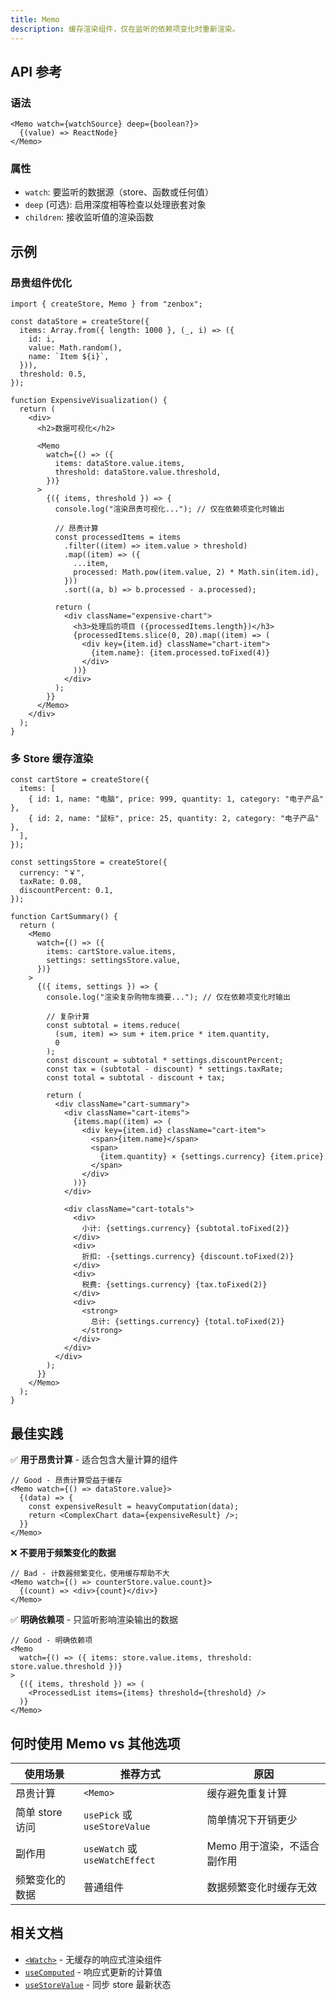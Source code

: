 ```yaml
---
title: Memo
description: 缓存渲染组件，仅在监听的依赖项变化时重新渲染。
---
```


## API 参考

### 语法

```tsx
<Memo watch={watchSource} deep={boolean?}>
  {(value) => ReactNode}
</Memo>
```

### 属性

- `watch`: 要监听的数据源（store、函数或任何值）
- `deep` (可选): 启用深度相等检查以处理嵌套对象
- `children`: 接收监听值的渲染函数

## 示例

### 昂贵组件优化

```tsx
import { createStore, Memo } from "zenbox";

const dataStore = createStore({
  items: Array.from({ length: 1000 }, (_, i) => ({
    id: i,
    value: Math.random(),
    name: `Item ${i}`,
  })),
  threshold: 0.5,
});

function ExpensiveVisualization() {
  return (
    <div>
      <h2>数据可视化</h2>

      <Memo
        watch={() => ({
          items: dataStore.value.items,
          threshold: dataStore.value.threshold,
        })}
      >
        {({ items, threshold }) => {
          console.log("渲染昂贵可视化..."); // 仅在依赖项变化时输出

          // 昂贵计算
          const processedItems = items
            .filter((item) => item.value > threshold)
            .map((item) => ({
              ...item,
              processed: Math.pow(item.value, 2) * Math.sin(item.id),
            }))
            .sort((a, b) => b.processed - a.processed);

          return (
            <div className="expensive-chart">
              <h3>处理后的项目 ({processedItems.length})</h3>
              {processedItems.slice(0, 20).map((item) => (
                <div key={item.id} className="chart-item">
                  {item.name}: {item.processed.toFixed(4)}
                </div>
              ))}
            </div>
          );
        }}
      </Memo>
    </div>
  );
}
```

### 多 Store 缓存渲染

```tsx
const cartStore = createStore({
  items: [
    { id: 1, name: "电脑", price: 999, quantity: 1, category: "电子产品" },
    { id: 2, name: "鼠标", price: 25, quantity: 2, category: "电子产品" },
  ],
});

const settingsStore = createStore({
  currency: "￥",
  taxRate: 0.08,
  discountPercent: 0.1,
});

function CartSummary() {
  return (
    <Memo
      watch={() => ({
        items: cartStore.value.items,
        settings: settingsStore.value,
      })}
    >
      {({ items, settings }) => {
        console.log("渲染复杂购物车摘要..."); // 仅在依赖项变化时输出

        // 复杂计算
        const subtotal = items.reduce(
          (sum, item) => sum + item.price * item.quantity,
          0
        );
        const discount = subtotal * settings.discountPercent;
        const tax = (subtotal - discount) * settings.taxRate;
        const total = subtotal - discount + tax;

        return (
          <div className="cart-summary">
            <div className="cart-items">
              {items.map((item) => (
                <div key={item.id} className="cart-item">
                  <span>{item.name}</span>
                  <span>
                    {item.quantity} × {settings.currency} {item.price}
                  </span>
                </div>
              ))}
            </div>

            <div className="cart-totals">
              <div>
                小计: {settings.currency} {subtotal.toFixed(2)}
              </div>
              <div>
                折扣: -{settings.currency} {discount.toFixed(2)}
              </div>
              <div>
                税费: {settings.currency} {tax.toFixed(2)}
              </div>
              <div>
                <strong>
                  总计: {settings.currency} {total.toFixed(2)}
                </strong>
              </div>
            </div>
          </div>
        );
      }}
    </Memo>
  );
}
```

## 最佳实践

✅ **用于昂贵计算** - 适合包含大量计算的组件

```tsx
// Good - 昂贵计算受益于缓存
<Memo watch={() => dataStore.value}>
  {(data) => {
    const expensiveResult = heavyComputation(data);
    return <ComplexChart data={expensiveResult} />;
  }}
</Memo>
```

❌ **不要用于频繁变化的数据**

```tsx
// Bad - 计数器频繁变化，使用缓存帮助不大
<Memo watch={() => counterStore.value.count}>
  {(count) => <div>{count}</div>}
</Memo>
```

✅ **明确依赖项** - 只监听影响渲染输出的数据

```tsx
// Good - 明确依赖项
<Memo
  watch={() => ({ items: store.value.items, threshold: store.value.threshold })}
>
  {({ items, threshold }) => (
    <ProcessedList items={items} threshold={threshold} />
  )}
</Memo>
```

## 何时使用 Memo vs 其他选项

| 使用场景        | 推荐方式                       | 原因                        |
| --------------- | ------------------------------ | --------------------------- |
| 昂贵计算        | `<Memo>`                       | 缓存避免重复计算            |
| 简单 store 访问 | `usePick` 或 `useStoreValue`   | 简单情况下开销更少          |
| 副作用          | `useWatch` 或 `useWatchEffect` | Memo 用于渲染，不适合副作用 |
| 频繁变化的数据  | 普通组件                       | 数据频繁变化时缓存无效      |

## 相关文档

- [`<Watch>`](./Watch) - 无缓存的响应式渲染组件
- [`useComputed`](../hooks/useComputed) - 响应式更新的计算值
- [`useStoreValue`](../hooks/useStoreValue) - 同步 store 最新状态
